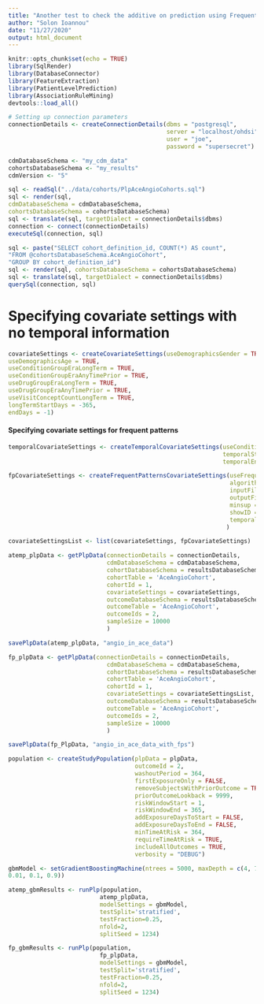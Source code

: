 ```yaml
---
title: "Another test to check the additive on prediction using Frequent Patterns as covariates"
author: "Solon Ioannou"
date: "11/27/2020"
output: html_document
---
```


```r
knitr::opts_chunk$set(echo = TRUE)
library(SqlRender)
library(DatabaseConnector)
library(FeatureExtraction)
library(PatientLevelPrediction)
library(AssociationRuleMining)
devtools::load_all()
```

```r
# Setting up connection parameters
connectionDetails <- createConnectionDetails(dbms = "postgresql", 
                                             server = "localhost/ohdsi", 
                                             user = "joe", 
                                             password = "supersecret")

cdmDatabaseSchema <- "my_cdm_data"
cohortsDatabaseSchema <- "my_results"
cdmVersion <- "5"
```

```r
sql <- readSql("../data/cohorts/PlpAceAngioCohorts.sql")
sql <- render(sql,
cdmDatabaseSchema = cdmDatabaseSchema,
cohortsDatabaseSchema = cohortsDatabaseSchema)
sql <- translate(sql, targetDialect = connectionDetails$dbms)
connection <- connect(connectionDetails)
executeSql(connection, sql)
```

```r
sql <- paste("SELECT cohort_definition_id, COUNT(*) AS count",
"FROM @cohortsDatabaseSchema.AceAngioCohort",
"GROUP BY cohort_definition_id")
sql <- render(sql, cohortsDatabaseSchema = cohortsDatabaseSchema)
sql <- translate(sql, targetDialect = connectionDetails$dbms)
querySql(connection, sql)
```

# Specifying covariate settings with no temporal information

```r
covariateSettings <- createCovariateSettings(useDemographicsGender = TRUE,
useDemographicsAge = TRUE,
useConditionGroupEraLongTerm = TRUE,
useConditionGroupEraAnyTimePrior = TRUE,
useDrugGroupEraLongTerm = TRUE,
useDrugGroupEraAnyTimePrior = TRUE,
useVisitConceptCountLongTerm = TRUE,
longTermStartDays = -365,
endDays = -1)
```

#### Specifying covariate settings for frequent patterns

```r
temporalCovariateSettings <- createTemporalCovariateSettings(useConditionOccurrence = TRUE,
                                                             temporalStartDays = seq(-(99*365), -1, by = 2),
                                                             temporalEndDays = seq(-(99*365)+1, 0, by = 2))

fpCovariateSettings <- createFrequentPatternsCovariateSettings(useFrequentPatterns = TRUE, 
                                                               algorithm = "SPADE", 
                                                               inputFile = "Ace_inputData_forFp.txt", 
                                                               outputFile = "Ace_inputData_forFp_results.txt", 
                                                               minsup = 0.5, 
                                                               showID = TRUE, 
                                                               temporalCovariateSettings = temporalCovariateSettings 
                                                              )

```

```r
covariateSettingsList <- list(covariateSettings, fpCovariateSettings)
```

```r
atemp_plpData <- getPlpData(connectionDetails = connectionDetails,
                            cdmDatabaseSchema = cdmDatabaseSchema,
                            cohortDatabaseSchema = resultsDatabaseSchema,
                            cohortTable = 'AceAngioCohort',
                            cohortId = 1,
                            covariateSettings = covariateSettings,
                            outcomeDatabaseSchema = resultsDatabaseSchema,
                            outcomeTable = 'AceAngioCohort',
                            outcomeIds = 2,
                            sampleSize = 10000
                            )

savePlpData(atemp_plpData, "angio_in_ace_data")
```

```r
fp_plpData <- getPlpData(connectionDetails = connectionDetails,
                            cdmDatabaseSchema = cdmDatabaseSchema,
                            cohortDatabaseSchema = resultsDatabaseSchema,
                            cohortTable = 'AceAngioCohort',
                            cohortId = 1,
                            covariateSettings = covariateSettingsList,
                            outcomeDatabaseSchema = resultsDatabaseSchema,
                            outcomeTable = 'AceAngioCohort',
                            outcomeIds = 2,
                            sampleSize = 10000
                            )

savePlpData(fp_PlpData, "angio_in_ace_data_with_fps")
```

```r
population <- createStudyPopulation(plpData = plpData,
                                    outcomeId = 2,
                                    washoutPeriod = 364,
                                    firstExposureOnly = FALSE,
                                    removeSubjectsWithPriorOutcome = TRUE,
                                    priorOutcomeLookback = 9999,
                                    riskWindowStart = 1,
                                    riskWindowEnd = 365,
                                    addExposureDaysToStart = FALSE,
                                    addExposureDaysToEnd = FALSE,
                                    minTimeAtRisk = 364,
                                    requireTimeAtRisk = TRUE,
                                    includeAllOutcomes = TRUE,
                                    verbosity = "DEBUG")
```

```r
gbmModel <- setGradientBoostingMachine(ntrees = 5000, maxDepth = c(4, 7, 10), learnRate = c(0.001,
0.01, 0.1, 0.9))
```

```r
atemp_gbmResults <- runPlp(population, 
                          atemp_plpData, 
                          modelSettings = gbmModel, 
                          testSplit='stratified',
                          testFraction=0.25, 
                          nfold=2, 
                          splitSeed = 1234)
```

```r
fp_gbmResults <- runPlp(population, 
                          fp_plpData, 
                          modelSettings = gbmModel, 
                          testSplit='stratified',
                          testFraction=0.25, 
                          nfold=2, 
                          splitSeed = 1234)
```

